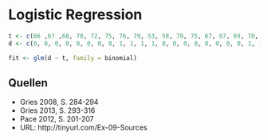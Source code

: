 Logistic Regression
========================================================

```r
t <- c(66 ,67 ,68, 70, 72, 75, 76, 79, 53, 58, 70, 75, 67, 67, 69, 70, 73, 76, 78, 81, 57, 63, 70)
d <- c(0, 0, 0, 0, 0, 0, 0, 0, 1, 1, 1, 1, 0, 0, 0, 0, 0, 0, 0, 0, 1, 1, 1)

fit <- glm(d ~ t, family = binomial)
```

## Quellen

  - Gries 2008, S. 284-294
  - Gries 2013, S. 293-316
  - Pace 2012, S. 201-207
  - URL: http://tinyurl.com/Ex-09-Sources
